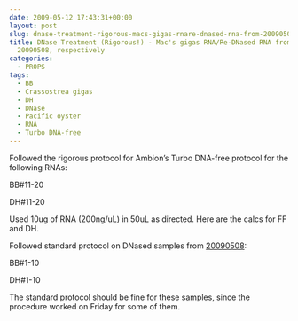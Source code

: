 ```yaml
---
date: 2009-05-12 17:43:31+00:00
layout: post
slug: dnase-treatment-rigorous-macs-gigas-rnare-dnased-rna-from-20090507-20090508-respectively
title: DNase Treatment (Rigorous!) - Mac's gigas RNA/Re-DNased RNA from 20090507 &
  20090508, respectively
categories:
  - PROPS
tags:
  - BB
  - Crassostrea gigas
  - DH
  - DNase
  - Pacific oyster
  - RNA
  - Turbo DNA-free
---
```


Followed the rigorous protocol for Ambion's Turbo DNA-free protocol for the following RNAs:

BB#11-20

DH#11-20

Used 10ug of RNA (200ng/uL) in 50uL as directed. Here are the calcs for FF and DH.

Followed standard protocol on DNased samples from [20090508](/Sam%27s+Working+Notebook+Jan-May+2009#sjw20090508):

BB#1-10

DH#1-10

The standard protocol should be fine for these samples, since the procedure worked on Friday for some of them.
